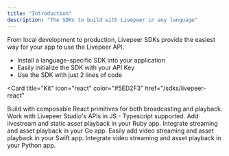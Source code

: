 ```yaml
---
title: "Introduction"
description: "The SDKs to build with Livepeer in any language"
---
```


From local development to production, Livepeer SDKs provide the easiest way for
your app to use the Livepeer API.

- Install a language-specific SDK into your application
- Easily initialize the SDK with your API Key
- Use the SDK with just 2 lines of code

<CardGroup cols={2}>

<Card
  title="Kit"
  icon="react"
  color="#5ED2F3"
  href="/sdks/livepeer-react"
>
  Build with composable React primitives for both broadcasting and playback.
</Card>
<Card title="JavaScript" icon="js" color="#EFD81A" href="/kit/getting-started">
  Work with Livepeer Studio's APIs in JS - Typescript supported.
</Card>
<Card title="Ruby" icon="gem" color="#AA1401" href="/sdks/ruby">
  Add livestream and static asset playback in your Ruby app.
</Card>
<Card title="Go" icon="golang" color="#1EAED8" href="/sdks/go">
  Integrate streaming and asset playback in your Go app.
</Card>
<Card title="Swift - Coming soon" icon="swift" color="#F0573E40">
  Easily add video streaming and asset playback in your Swift app.
</Card>
<Card title="Python" icon="python" color="#F4DC5E" href="/sdks/python">
  Integrate video streaming and asset playback in your Python app.
</Card>

</CardGroup>
